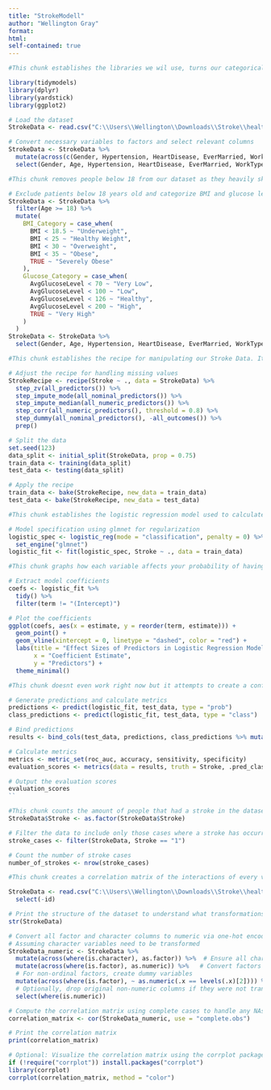 ```yaml
---
title: "StrokeModell"
author: "Wellington Gray"
format:
html:
self-contained: true
---
```


```r
#This chunk establishes the libraries we wil use, turns our categorical variables into categorical variables, and then selects every variable to be in our model except ID

library(tidymodels)
library(dplyr)
library(yardstick)
library(ggplot2)

# Load the dataset
StrokeData <- read.csv("C:\\Users\\Wellington\\Downloads\\Stroke\\healthcare-dataset-stroke-data.csv")

# Convert necessary variables to factors and select relevant columns
StrokeData <- StrokeData %>%
  mutate(across(c(Gender, Hypertension, HeartDisease, EverMarried, WorkType, ResidenceType, SmokingStatus, Stroke), as.factor)) %>%
  select(Gender, Age, Hypertension, HeartDisease, EverMarried, WorkType, ResidenceType, AvgGlucoseLevel, BMI, SmokingStatus, Stroke)
```

```r
#This chunk removes people below 18 from our dataset as they heavily skew our data due to having inherently different values for many different variables. It also turns BMI and GlucoseLevel into categories in order to account for their large amount of variance due to outliers, and make the model much more accurate and generalizeable in calculating these values. 

# Exclude patients below 18 years old and categorize BMI and glucose levels
StrokeData <- StrokeData %>%
  filter(Age >= 18) %>%
  mutate(
    BMI_Category = case_when(
      BMI < 18.5 ~ "Underweight",
      BMI < 25 ~ "Healthy Weight",
      BMI < 30 ~ "Overweight",
      BMI < 35 ~ "Obese",
      TRUE ~ "Severely Obese"
    ),
    Glucose_Category = case_when(
      AvgGlucoseLevel < 70 ~ "Very Low",
      AvgGlucoseLevel < 100 ~ "Low",
      AvgGlucoseLevel < 126 ~ "Healthy",
      AvgGlucoseLevel < 200 ~ "High",
      TRUE ~ "Very High"
    )
  )
StrokeData <- StrokeData %>%
  select(Gender, Age, Hypertension, HeartDisease, EverMarried, WorkType, ResidenceType, SmokingStatus, Stroke, BMI_Category, Glucose_Category)
```

```r
#This chunk establishes the recipe for manipulating our Stroke Data. It cleans all of our data by replacing our na values with medians, and accounts for covariance in our model along with creating dummy variables as it is a logistic regression.

# Adjust the recipe for handling missing values
StrokeRecipe <- recipe(Stroke ~ ., data = StrokeData) %>%
  step_zv(all_predictors()) %>%
  step_impute_mode(all_nominal_predictors()) %>%
  step_impute_median(all_numeric_predictors()) %>%
  step_corr(all_numeric_predictors(), threshold = 0.8) %>%
  step_dummy(all_nominal_predictors(), -all_outcomes()) %>%
  prep()

# Split the data
set.seed(123)
data_split <- initial_split(StrokeData, prop = 0.75)
train_data <- training(data_split)
test_data <- testing(data_split)

# Apply the recipe
train_data <- bake(StrokeRecipe, new_data = train_data)
test_data <- bake(StrokeRecipe, new_data = test_data)
```

```r
#This chunk establishes the logistic regression model used to calculate stroke. It is utilizing ridge regression and penalizing variables with very large residuals. It is not LASSO so it does not remove any variables from the model

# Model specification using glmnet for regularization
logistic_spec <- logistic_reg(mode = "classification", penalty = 0) %>%
  set_engine("glmnet")
logistic_fit <- fit(logistic_spec, Stroke ~ ., data = train_data)
```

```r
#This chunk graphs how each variable affects your probability of having a stroke

# Extract model coefficients
coefs <- logistic_fit %>% 
  tidy() %>%
  filter(term != "(Intercept)")

# Plot the coefficients
ggplot(coefs, aes(x = estimate, y = reorder(term, estimate))) +
  geom_point() +
  geom_vline(xintercept = 0, linetype = "dashed", color = "red") +
  labs(title = "Effect Sizes of Predictors in Logistic Regression Model",
       x = "Coefficient Estimate",
       y = "Predictors") +
  theme_minimal()
```

```r
#This chunk doesnt even work right now but it attempts to create a confusion matrix in order to calculate the efficacy of our model in predicting stroke

# Generate predictions and calculate metrics
predictions <- predict(logistic_fit, test_data, type = "prob")
class_predictions <- predict(logistic_fit, test_data, type = "class")

# Bind predictions
results <- bind_cols(test_data, predictions, class_predictions %>% mutate(.pred_class = factor(.pred_class, levels = c("0", "1"))))

# Calculate metrics
metrics <- metric_set(roc_auc, accuracy, sensitivity, specificity)
evaluation_scores <- metrics(data = results, truth = Stroke, .pred_class)

# Output the evaluation scores
evaluation_scores
``
```

```r
#This chunk counts the amount of people that had a stroke in the dataset
StrokeData$Stroke <- as.factor(StrokeData$Stroke)

# Filter the data to include only those cases where a stroke has occurred
stroke_cases <- filter(StrokeData, Stroke == "1")

# Count the number of stroke cases
number_of_strokes <- nrow(stroke_cases)
```

```r
#This chunk creates a correlation matrix of the interactions of every variable in the data set

StrokeData <- read.csv("C:\\Users\\Wellington\\Downloads\\Stroke\\healthcare-dataset-stroke-data.csv") |>
  select(-id)

# Print the structure of the dataset to understand what transformations are needed
str(StrokeData)

# Convert all factor and character columns to numeric via one-hot encoding
# Assuming character variables need to be transformed
StrokeData_numeric <- StrokeData %>%
  mutate(across(where(is.character), as.factor)) %>%  # Ensure all character columns are factors
  mutate(across(where(is.factor), as.numeric)) %>%   # Convert factors to numeric if ordinal; otherwise use dummy variables
  # For non-ordinal factors, create dummy variables
  mutate(across(where(is.factor), ~ as.numeric(.x == levels(.x)[2]))) %>%
  # Optionally, drop original non-numeric columns if they were not transformed in-line
  select(where(is.numeric))

# Compute the correlation matrix using complete cases to handle any NAs
correlation_matrix <- cor(StrokeData_numeric, use = "complete.obs")

# Print the correlation matrix
print(correlation_matrix)

# Optional: Visualize the correlation matrix using the corrplot package
if (!require("corrplot")) install.packages("corrplot")
library(corrplot)
corrplot(correlation_matrix, method = "color")

```
